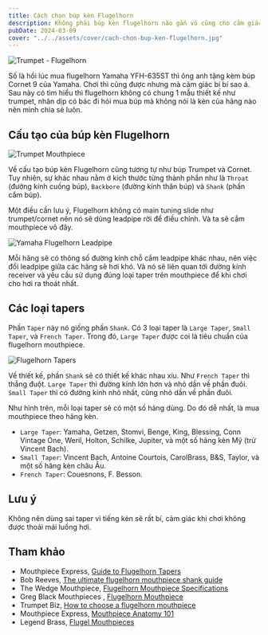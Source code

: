 ```yaml
---
title: Cách chọn búp kèn Flugelhorn
description: Không phải búp kèn flugelhorn nào gắn vô cũng cho cảm giác chơi thoải mái nhất. Mình viết bài này để chia sẻ cách lựa chọn búp kèn flugelhorn thích hợp.
pubDate: 2024-03-09
cover: "../../assets/cover/cach-chon-bup-ken-flugelhorn.jpg"
---
```


![Trumpet - Flugelhorn](../../assets/hobbies/cach-chon-bup-ken-flugelhorn/trumpet-flugelhorn.jpg)

Số là hồi lúc mua flugelhorn Yamaha YFH-635ST thì ông anh tặng kèm búp Cornet 9 của Yamaha. Chơi thì cũng được nhưng mà cảm giác bí bí sao á. Sau này có tìm hiểu thì flugelhorn không có chung 1 mẫu thiết kế như trumpet, nhân dịp có bác đi hỏi mua búp mà không nói là kèn của hãng nào nên mình chia sẻ luôn.

## Cấu tạo của búp kèn Flugelhorn

![Trumpet Mouthpiece](../../assets/hobbies/cach-chon-bup-ken-flugelhorn/trumpet-mouthpiece-parts.jpg)

Về cấu tạo búp kèn Flugelhorn cũng tương tự như búp Trumpet và Cornet. Tuy nhiên, sự khác nhau nằm ở kích thước từng thành phần như là `Throat` (đường kính cuống búp), `Backbore` (đường kính thân búp) và `Shank` (phần cắm búp).

Một điều cần lưu ý, Flugelhorn không có main tuning slide như trumpet/cornet nên nó sẽ dùng leadpipe rời để điều chỉnh. Và ta sẽ cắm mouthpiece vô đây.

![Yamaha Flugelhorn Leadpipe](../../assets/hobbies/cach-chon-bup-ken-flugelhorn/yamaha-flugelhorn-leadpipe.jpeg)

Mỗi hãng sẽ có thông số đường kính chỗ cắm leadpipe khác nhau, nên việc đổi leadpipe giữa các hãng sẽ hơi khó. Và nó sẽ liên quan tới đường kính receiver và yêu cầu sử dụng đúng loại taper trên mouthpiece để khi chơi cho hơi ra thoát nhất.

## Các loại tapers

Phần `Taper` này nó giống phần `Shank`. Có 3 loại taper là `Large Taper`, `Small Taper`, và `French Taper`. Trong đó, `Large Taper` được coi là tiêu chuẩn của flugelhorn mouthpiece. 

![Flugelhorn Tapers](../../assets/hobbies/cach-chon-bup-ken-flugelhorn/flugel-tapers.png)

Về thiết kế, phần `Shank` sẽ có thiết kế khác nhau xíu. Như `French Taper` thì thẳng đuột. `Large Taper` thì đường kính lớn hơn và nhỏ dần về phần đuôi. `Small Taper` thì có đường kính nhỏ nhất, cũng nhỏ dần về phần đuôi. 

Như hình trên, mỗi loại taper sẽ có một số hãng dùng. Do đó dễ nhất, là mua mouthpiece theo hãng kèn.

- `Large Taper`: Yamaha, Getzen, Stomvi, Benge, King, Blessing, Conn Vintage One, Weril, Holton, Schilke, Jupiter, và một số hãng kèn Mỹ (trừ Vincent Bach).
- `Small Taper`: Vincent Bach, Antoine Courtois, CarolBrass, B&S, Taylor, và một số hãng kèn châu Âu.
- `French Taper`: Couesnons, F. Besson.

## Lưu ý

Không nên dùng sai taper vì tiếng kèn sẽ rất bí, cảm giác khi chơi không được thoải mái luồng hơi.

## Tham khảo

- Mouthpiece Express, [Guide to Flugelhorn Tapers](https://mouthpieceexpress.com/catalog/index.php?cPath=197_200)
- Bob Reeves, [The ultimate flugelhorn mouthpiece shank guide](https://bobreeves.com/blog/the-ultimate-flugelhorn-mouthpiece-shank-guide/)
- The Wedge Mouthpiece, [Flugelhorn Mouthpiece Specifications](https://wedgemouthpiece.com/flugelhorn-mouthpiece-specifications/)
- Greg Black Mouthpieces , [Flugelhorn Mouthpiece](https://gregblackmouthpieces.com/products/flugelhorn-mouthpiece)
- Trumpet Biz, [How to choose a flugelhorn mouthpiece
](https://trumpet.biz/trumpet-mouthpieces/how-to-choose-a-flugelhorn-mouthpiece/)
- Mouthpiece Express, [Mouthpiece Anatomy 101](https://mouthpieceexpress.com/specshub/anatomy.html)
- Legend Brass, [Flugel Mouthpieces](https://legendsbrass.com/flugel-mouthpieces/)